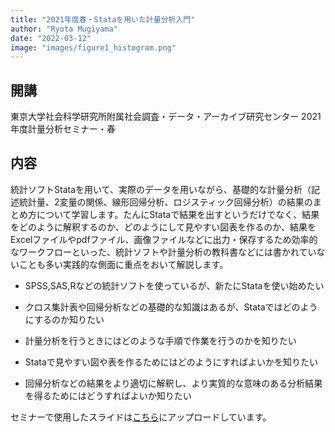 ```yaml
---
title: "2021年度春・Stataを用いた計量分析入門"
author: "Ryota Mugiyama"
date: "2022-03-12"
image: "images/figure1_histogram.png"
---
```


## 開講

東京大学社会科学研究所附属社会調査・データ・アーカイブ研究センター 2021年度計量分析セミナー・春

## 内容

統計ソフトStataを用いて、実際のデータを用いながら、基礎的な計量分析（記述統計量、2変量の関係、線形回帰分析、ロジスティック回帰分析）の結果のまとめ方について学習します。たんにStataで結果を出すというだけでなく、結果をどのように解釈するのか、どのようにして見やすい図表を作るのか、結果をExcelファイルやpdfファイル、画像ファイルなどに出力・保存するため効率的なワークフローといった、統計ソフトや計量分析の教科書などには書かれていないことも多い実践的な側面に重点をおいて解説します。

-   SPSS,SAS,Rなどの統計ソフトを使っているが、新たにStataを使い始めたい

-   クロス集計表や回帰分析などの基礎的な知識はあるが、Stataではどのようにするのか知りたい

-   計量分析を行うときにはどのような手順で作業を行うのかを知りたい

-   Stataで見やすい図や表を作るためにはどのようにすればよいかを知りたい

-   回帰分析などの結果をより適切に解釈し、より実質的な意味のある分析結果を得るためにはどうすればよいか知りたい

セミナーで使用したスライドは[こちら](2022-03-02CSRDA-StatSeminar.pdf)にアップロードしています。
